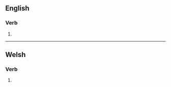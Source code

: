 ==English==

===Verb===
{{head|en|verb form}}

# {{en-past of|taw}}

----

==Welsh==

===Verb===
{{cy-verb form}}

# {{inflection of|cy|tewi||3|s|impr}}